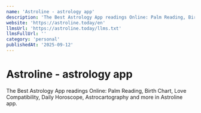 ```yaml
---
name: 'Astroline - astrology app'
description: 'The Best Astrology App readings Online: Palm Reading, Birth Chart, Love Compatibility, Daily Horoscope, Astrocartography and more in Astroline app.'
website: 'https://astroline.today/en'
llmsUrl: 'https://astroline.today/llms.txt'
llmsFullUrl: ''
category: 'personal'
publishedAt: '2025-09-12'
---
```


# Astroline - astrology app

The Best Astrology App readings Online: Palm Reading, Birth Chart, Love Compatibility, Daily Horoscope, Astrocartography and more in Astroline app.

